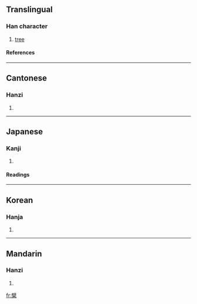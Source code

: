==Translingual==
===Han character===
{{Han char|rn=75|rad=木|as=13|sn=17|four=7090<sub>4</sub>|canj=尸十木 (SJD)}}
# [[tree]]
====References====
{{Han ref|kx=0557.040|dkj=15669|dj=0946.130|hdz=21306.020|uh=6A97|ud=27287|bh=C0D0|bd=49360}}

----
==Cantonese==
===Hanzi===
{{yue-hanzi|jyut=|y=baak3}}
# {{defn|Cantonese}}

----
==Japanese==
===Kanji===
{{ja-kanji|grade=|rs=木13}}
# {{defn|Japanese}} 
====Readings====
{{ja-readings|on=[[はく]] (haku), [[びゃく]] (byaku)|kun=[[きわだ]] (kiwada)}}

----
==Korean==
===Hanja===
{{ko-hanja|hangeul=벽|eumhun=|rv=byeok|mr=pyŏk|y=peyk}}
# {{defn|Korean}}

----
==Mandarin==
===Hanzi===
{{cmn-hanzi|pin=[[bò]] (bo4)|wg=po<sup>4</sup>}}
# {{defn|Mandarin}}

[[fr:檗]]